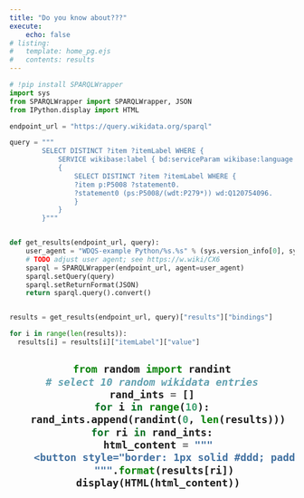 ```yaml
---
title: "Do you know about???"
execute: 
    echo: false
# listing:
#   template: home_pg.ejs
#   contents: results
---
```


```python
# !pip install SPARQLWrapper
import sys
from SPARQLWrapper import SPARQLWrapper, JSON
from IPython.display import HTML

endpoint_url = "https://query.wikidata.org/sparql"

query = """
        SELECT DISTINCT ?item ?itemLabel WHERE {
            SERVICE wikibase:label { bd:serviceParam wikibase:language "en". }
            {
                SELECT DISTINCT ?item ?itemLabel WHERE {
                ?item p:P5008 ?statement0.
                ?statement0 (ps:P5008/(wdt:P279*)) wd:Q120754096.
                }
            }
        }"""


def get_results(endpoint_url, query):
    user_agent = "WDQS-example Python/%s.%s" % (sys.version_info[0], sys.version_info[1])
    # TODO adjust user agent; see https://w.wiki/CX6
    sparql = SPARQLWrapper(endpoint_url, agent=user_agent)
    sparql.setQuery(query)
    sparql.setReturnFormat(JSON)
    return sparql.query().convert()


results = get_results(endpoint_url, query)["results"]["bindings"]

for i in range(len(results)):
  results[i] = results[i]["itemLabel"]["value"]
```

```{=html}
<h2 id="myCodeCell" style="text-align: center">
```
```python
from random import randint
# select 10 random wikidata entries
rand_ints = []
for i in range(10):
  rand_ints.append(randint(0, len(results)))
for ri in rand_ints:
  html_content = """
    <button style="border: 1px solid #ddd; padding: 10px; margin: 10px;">{}</button>
    """.format(results[ri])
  display(HTML(html_content))
```

```{=html}
</h2>
<script>
  document.addEventListener("DOMContentLoaded", function() {
    // Get the code cell content
    var codeCellContent = document.getElementById("myCodeCell").textContent;

    // Execute the code using Quarto's execution API
    quarto.execute(codeCellContent);
  });
</script>
```


